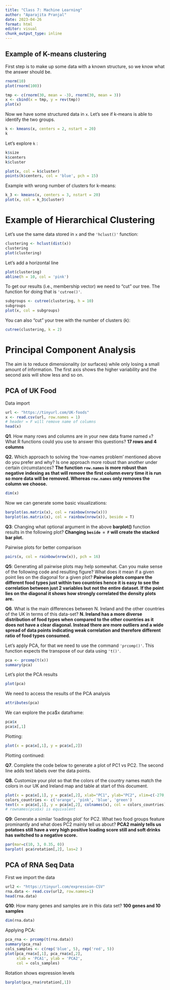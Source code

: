 ```yaml
---
title: "Class 7: Machine Learning"
author: "Aparajita Pranjal"
date: 2023-04-26
format: html
editor: visual
chunk_output_type: inline
---
```


## Example of K-means clustering

First step is to make up some data with a known structure, so we know what the answer should be.

```r
rnorm(10)
plot(rnorm(100))
```

```r
tmp <- c(rnorm(30, mean = -3), rnorm(30, mean = 3))
x <- cbind(x = tmp, y = rev(tmp))
plot(x)
```

Now we have some structured data in `x`. Let's see if k-means is able to identify the two groups.

```r
k <- kmeans(x, centers = 2, nstart = 20)
k
```

Let's explore `k` :

```r
k$size
k$centers
k$cluster
```

```r
plot(x, col = k$cluster)
points(k$centers, col = 'blue', pch = 15)
```

Example with wrong number of clusters for k-means:

```r
k_3 <- kmeans(x, centers = 3, nstart = 20)
plot(x, col = k_3$cluster)
```

# Example of Hierarchical Clustering

Let's use the same data stored in `x` and the `'hclust()'` function:

```r
clustering <- hclust(dist(x))
clustering
plot(clustering)
```

Let's add a horizontal line

```r
plot(clustering)
abline(h = 10, col = 'pink')
```

To get our results (i.e., membership vector) we need to "cut" our tree. The function for doing that is `'cutree()'`.

```r
subgroups <- cutree(clustering, h = 10)
subgroups
plot(x, col = subgroups)
```

You can also "cut" your tree with the number of clusters (k):

```r
cutree(clustering, k = 2)
```

# Principal Component Analysis

The aim is to reduce dimensionality (or surfaces) while only losing a small amount of information. The first axis shows the higher variability and the second axis will show less and so on.

## PCA of UK Food

Data import

```r
url <- "https://tinyurl.com/UK-foods"
x <- read.csv(url, row.names = 1)
# header = F will remove name of columns
head(x)
```

**Q1**. How many rows and columns are in your new data frame named `x`? What R functions could you use to answer this questions? **17 rows and 4 columns**

**Q2.** Which approach to solving the 'row-names problem' mentioned above do you prefer and why? Is one approach more robust than another under certain circumstances? **The function `row.names` is more robust than negative indexing as that will remove the first column every time it is run so more data will be removed. Whereas `row.names` only removes the column we choose.**

```r
dim(x)
```

Now we can generate some basic visualizations:

```r
barplot(as.matrix(x), col = rainbow(nrow(x)))
barplot(as.matrix(x), col = rainbow(nrow(x)), beside = T)
```

**Q3**: Changing what optional argument in the above **barplot()** function results in the following plot? **Changing `beside = F` will create the stacked bar plot.**

Pairwise plots for better comparison

```r
pairs(x, col = rainbow(nrow(x)), pch = 16)
```

**Q5**: Generating all pairwise plots may help somewhat. Can you make sense of the following code and resulting figure? What does it mean if a given point lies on the diagonal for a given plot? **Pairwise plots compare the different food types just within two countries hence it is easy to see the correlation between just 2 variables but not the entire dataset. If the point lies on the diagonal it shows how strongly correlated the density plots are.**

**Q6**. What is the main differences between N. Ireland and the other countries of the UK in terms of this data-set? **N. Ireland has a more diverse distribution of food types when compared to the other countries as it does not have a clear diagonal. Instead there are more outliers and a wide spread of data points indicating weak correlation and therefore different ratio of food types consumed.**

Let's apply PCA, for that we need to use the command `'prcomp()'`. This function expects the transpose of our data using `'t()'`.

```r
pca <- prcomp(t(x))
summary(pca)
```

Let's plot the PCA results

```r
plot(pca)
```

We need to access the results of the PCA analysis

```r
attributes(pca)
```

We can explore the pca\$x dataframe:

```r
pca$x
pca$x[,1]
```

Plotting:

```r
plot(x = pca$x[,1], y = pca$x[,2])
```

Plotting continued:

**Q7**. Complete the code below to generate a plot of PC1 vs PC2. The second line adds text labels over the data points.

**Q8.** Customize your plot so that the colors of the country names match the colors in our UK and Ireland map and table at start of this document.

```r
plot(x = pca$x[,1], y = pca$x[,2], xlab="PC1", ylab="PC2", xlim=c(-270,500))
colors_countries <- c('orange', 'pink', 'blue', 'green')
text(x = pca$x[,1], y = pca$x[,2], colnames(x), col = colors_countries)
# rownames(pca$x) is equivalent
```

**Q9**: Generate a similar 'loadings plot' for PC2. What two food groups feature prominantly and what does PC2 mainly tell us about? **PCA2 mainly tells us potatoes still have a very high positive loading score still and soft drinks has switched to a negative score.**

```r
par(mar=c(10, 3, 0.35, 0))
barplot( pca$rotation[,2], las=2 )
```

## PCA of RNA Seq Data

First we import the data

```r
url2 <- "https://tinyurl.com/expression-CSV"
rna.data <- read.csv(url2, row.names=1)
head(rna.data)
```

**Q10**: How many genes and samples are in this data set? **100 genes and 10 samples**

```r
dim(rna.data)
```

Applying PCA:

```r
pca_rna <- prcomp(t(rna.data))
summary(pca_rna)
cols_samples <- c(rep('blue', 5), rep('red', 5))
plot(pca_rna$x[,1], pca_rna$x[,2], 
     xlab = 'PCA1', ylab = 'PCA2',
     col = cols_samples)
```

Rotation shows expression levels

```r
barplot(pca_rna$rotation[,1])
```
